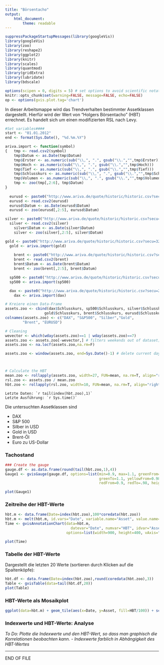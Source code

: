 ```yaml
---
title: "Börsentacho"
output: 
    html_document:
        theme: readable
---
```


```r
suppressPackageStartupMessages(library(googleVis))
library(googleVis)
library(zoo)
library(reshape2)
library(ggplot2)
library(knitr)
library(scales)
library(quantmod)
library(gridExtra)
library(lubridate)
library(bdscale)

options(scipen = 0, digits = 5) # set options to avoid scientific notation
knitr::opts_chunk$set(warning=FALSE, message=FALSE, echo=FALSE)
op <- options(gvis.plot.tag='chart')
```

In dieser Arbeitsmappe wird das Trendverhalten bestimmter Assetklassen dargestellt. Hierfür wird der Wert  von "Holgers Börsentacho" (HBT) errechnet. Es handelt sich um einen modifizierten RSL nach Levy.


```r
#Set variables####
start <- "01.01.2012"
end <- format(Sys.Date(), "%d.%m.%Y")

ariva.import <- function(symbol) 
{   tmp <- read.csv2(symbol)
    tmp$Datum <- as.Date(tmp$Datum)
    tmp$Erster <- as.numeric(sub("\\,", ".", gsub("\\.","",tmp$Erster)))
    tmp$Hoch <- as.numeric(sub("\\,", ".", gsub("\\.","",tmp$Hoch)))
    tmp$Tief <- as.numeric(sub("\\,", ".", gsub("\\.","",tmp$Tief)))
    tmp$Schlusskurs <- as.numeric(sub("\\,", ".", gsub("\\.","",tmp$Schlusskurs)))
    tmp$Volumen <- as.numeric(sub("\\,", ".", gsub("\\.","",tmp$Volumen)))
    tmp <- zoo(tmp[,2:6], tmp$Datum)
}
 
  eurusd <- paste0("http://www.ariva.de/quote/historic/historic.csv?secu=4633&boerse_id=48&clean_split=1&clean_payout=0&clean_bezug=0&min_time=",start,"&max_time=",end,"&trenner=%3B&go=Download")
  eurusd <- read.csv2(eurusd)
  eurusd$Datum <- as.Date(eurusd$Datum)
  eurusd <- zoo(eurusd[,2:5], eurusd$Datum)

silver <- paste0("http://www.ariva.de/quote/historic/historic.csv?secu=38823&boerse_id=33&clean_split=1&clean_payout=0&clean_bezug=0&min_time=",start,"&max_time=",end,"&trenner=%3B&go=Download")
  silver <- read.csv2(silver)
	silver$Datum <- as.Date(silver$Datum)
	silver <- zoo(silver[,2:5], silver$Datum)

gold <- paste0("http://www.ariva.de/quote/historic/historic.csv?secu=32119&boerse_id=33&clean_split=1&clean_payout=0&clean_bezug=0&min_time=",start,"&max_time=",end,"&trenner=%3B&go=Download")
  gold <- ariva.import(gold)
	
	brent <- paste0("http://www.ariva.de/quote/historic/historic.csv?secu=101622813&boerse_id=33&clean_split=1&clean_payout=0&clean_bezug=0&min_time=",start,"&max_time=",end,"&trenner=%3B&go=Download")
	brent <- read.csv2(brent)
	brent$Datum <- as.Date(brent$Datum)
	brent <- zoo(brent[,2:5], brent$Datum)

  sp500 <- paste0("http://www.ariva.de/quote/historic/historic.csv?secu=4152&boerse_id=37&clean_split=1&clean_payout=0&clean_bezug=0&min_time=",start,"&max_time=",end,"&trenner=%3B&go=Download")
  sp500 <- ariva.import(sp500)

  dax <- paste0("http://www.ariva.de/quote/historic/historic.csv?secu=290&boerse_id=12&clean_split=1&clean_payout=0&clean_bezug=0&min_time=",start,"&max_time=",end,"&trenner=%3B&go=Download")
	dax <- ariva.import(dax)

# Kreiere einen Data-Frame
assets.zoo <- cbind(dax$Schlusskurs, sp500$Schlusskurs, silver$Schlusskurs, 
	              gold$Schlusskurs, brent$Schlusskurs, eurusd$Schlusskurs)
colnames(assets.zoo) <- c("DAX", "S&P500", "Silber","Gold", 
		"Brent", "EURUSD")

# Cleaning
wevector <- which(wday(assets.zoo)==1 | wday(assets.zoo)==7)
assets.zoo <- assets.zoo[-wevector,] # filters weekends out of dataset; on some weekends there are some quotes...
assets.zoo <- na.locf(assets.zoo,na.rm=F)

assets.zoo <- window(assets.zoo, end=Sys.Date()-1) # delete current day, because it will contain NAs or useless interpolated values.



# Calculate the HBT
mean.zoo <- rollapply(assets.zoo, width=27, FUN=mean, na.rm=T, align="right")
rsl.zoo <- assets.zoo / mean.zoo
hbt.zoo <- rollapply(rsl.zoo, width=10, FUN=mean, na.rm=T, align="right") # we add a 10-day SMA

```


```Letzte Daten: `r tail(index(hbt.zoo),1)` ```    
```Letzte Ausführung: `r Sys.time()` ```   

Die untersuchten Assetklassen sind

- DAX
- S&P 500
- Silber in USD
- Gold in USD
- Brent-Öl
- Euro zu US-Dollar


### Tachostand

```r
### Create the gauge
gauge.df <- as.data.frame(round(tail(hbt.zoo,1),4))
Gauge1 <- gvisGauge(gauge.df, options=list(min=0.9, max=1.1, greenFrom=1.02,
                                           greenTo=1.1, yellowFrom=0.98, yellowTo=1.02,
                                           redFrom=0.9, redTo=.98, height=250))

plot(Gauge1)
```

### Zeitreihe der HBT-Werte

```r
hbt.m <- data.frame(Date=index(hbt.zoo),100*coredata(hbt.zoo))
hbt.m <- melt(hbt.m, id.vars="Date", variable.name="Asset", value.name="HBT")
Time <- gvisAnnotationChart(data=hbt.m,
                              datevar="Date", numvar="HBT", idvar="Asset",
                            options=list(width=900, height=400, vAxis="{format:'#.###'}"))

plot(Time)
```

### Tabelle der HBT-Werte

Dargestellt die letzten 20 Werte (sortieren durch Klicken auf die Spaltenköpfe):  

```r
hbt.df <- data.frame(Date=index(hbt.zoo),round(coredata(hbt.zoo),3))
Table <- gvisTable(data=tail(hbt.df,20))
plot(Table)
```

### HBT-Werte als Mosaikplot

```r
ggplot(data=hbt.m) + geom_tile(aes(x=Date, y=Asset, fill=HBT/100)) + scale_x_bd(business.dates=yahoo('SPY')) + scale_fill_gradient2("HBT",midpoint = 1, low=muted('red'), high=muted('green')) + theme_minimal() + ggtitle("Mosaikplot der HBT-Stände")# uses business days of S&P traded
```



### Indexwerte und HBT-Werte: Analyse

_To Do:_
_Plotte die Indexwerte und den HBT-Wert, so dass man graphisch die Korrelationen beobachten kann._
_- Indexwerte farblich in Abhängigkeit des HBT-Wertes_

  
-----
END OF FILE
